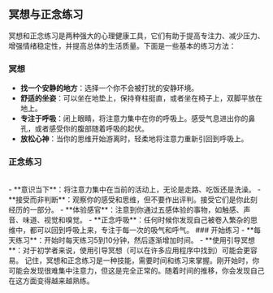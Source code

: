 
## 冥想与正念练习
冥想和正念练习是两种强大的心理健康工具，它们有助于提高专注力、减少压力、增强情绪稳定性，并提高总体的生活质量。下面是一些基本的练习方法：
### 冥想
- **找一个安静的地方**：选择一个你不会被打扰的安静环境。
- **舒适的坐姿**：可以坐在地垫上，保持脊柱挺直，或者坐在椅子上，双脚平放在地上。
- **专注于呼吸**：闭上眼睛，将注意力集中在你的呼吸上。感受气息进出你的鼻孔，或者感受你的腹部随着呼吸的起伏。
- **放松心神**：当你的思维开始游离时，轻柔地将注意力重新引回到呼吸上。
### 正念练习
<br />
- **意识当下**：将注意力集中在当前的活动上，无论是走路、吃饭还是洗澡。
- **接受而非判断**：观察你的感受和思维，但不要作出评判。接受它们是你此刻经历的一部分。
- **体验感官**：注意到你通过五感体验的事物，如触感、声音、味道、视觉和嗅觉。
- **正念呼吸**：任何时候你发现自己被卷入繁杂的思维中，都可以回到呼吸上来，专注于每一次的吸气和呼气。
### 开始练习
- **每天练习**：开始时每天练习5到10分钟，然后逐渐增加时间。
- **使用引导冥想**：对于初学者来说，使用引导冥想（可以在许多应用程序中找到）可能会更容易。
记住，冥想和正念练习是一种技能，需要时间和练习来掌握。刚开始时，你可能会发现很难集中注意力，但这是完全正常的。随着时间的推移，你会发现自己在这方面变得越来越熟练。